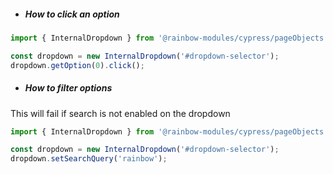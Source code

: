 -   ##### How to click an option

```js
import { InternalDropdown } from '@rainbow-modules/cypress/pageObjects';

const dropdown = new InternalDropdown('#dropdown-selector');
dropdown.getOption(0).click();
```

-   ##### How to filter options

This will fail if search is not enabled on the dropdown

```js
import { InternalDropdown } from '@rainbow-modules/cypress/pageObjects';

const dropdown = new InternalDropdown('#dropdown-selector');
dropdown.setSearchQuery('rainbow');
```
